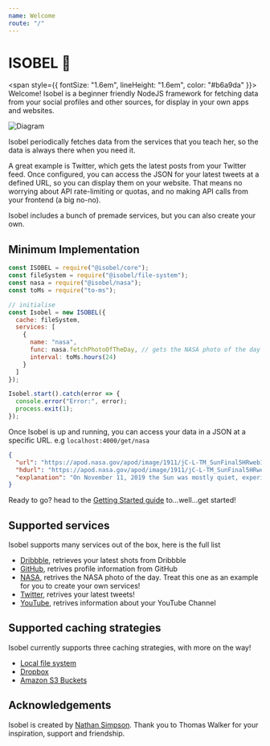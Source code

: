 ```yaml
---
name: Welcome
route: "/"
---
```


# ISOBEL 🐶

<span style={{ fontSize: "1.6em", lineHeight: "1.6em", color: "#b6a9da" }}>
  Welcome! Isobel is a beginner friendly NodeJS framework for fetching data from
  your social profiles and other sources, for display in your own apps and
  websites.
</span>

![Diagram](./guides/diagram.svg)

Isobel periodically fetches data from the services that you teach
her, so the data is always there when you need it.

A great example is Twitter, which gets the latest posts from your Twitter feed. Once configured, you can access the JSON for your latest tweets at a defined URL, so you can display them on your website. That means no worrying about API rate-limiting or quotas, and no making API calls from your frontend (a big no-no).

Isobel includes a bunch of premade services, but you can also create your own.

## Minimum Implementation

```javascript
const ISOBEL = require("@isobel/core");
const fileSystem = require("@isobel/file-system");
const nasa = require("@isobel/nasa");
const toMs = require("to-ms");

// initialise
const Isobel = new ISOBEL({
  cache: fileSystem,
  services: [
    {
      name: "nasa",
      func: nasa.fetchPhotoOfTheDay, // gets the NASA photo of the day
      interval: toMs.hours(24)
    }
  ]
});

Isobel.start().catch(error => {
  console.error("Error:", error);
  process.exit(1);
});
```

Once Isobel is up and running, you can access your data in a JSON at a specific URL. e.g `localhost:4000/get/nasa`

```json
{
  "url": "https://apod.nasa.gov/apod/image/1911/jC-L-TM_SunFinal5HRweb1024.jpg",
  "hdurl": "https://apod.nasa.gov/apod/image/1911/jC-L-TM_SunFinal5HRweb.jpg",
  "explanation": "On November 11, 2019 the Sun was mostly quiet, experiencing a minimum in its 11 year cycle of activity. In fact, the only spot v..."
}
```

Ready to go? head to the [Getting Started guide](https://isobeljs.com/guides-getting-started) to...well...get started!

## Supported services

Isobel supports many services out of the box, here is the full list

- [Dribbble](https://isobeljs.com/packages-services-dribbble-readme), retrieves your latest shots from Dribbble
- [GitHub](https://isobeljs.com/packages-services-github-readme), retrives profile information from GitHub
- [NASA](https://isobeljs.com/packages-services-nasa-readme), retrives the NASA photo of the day. Treat this one as an example for you to create your own services!
- [Twitter](https://isobeljs.com/packages-services-twitter-readme), retrives your latest tweets!
- [YouTube](https://isobeljs.com/packages-services-youtube-readme), retrives information about your YouTube Channel

## Supported caching strategies

Isobel currently supports three caching strategies, with more on the way!

- [Local file system](https://isobeljs.com/packages-file-system-readme)
- [Dropbox](https://isobeljs.com/packages-dropbox-readme)
- [Amazon S3 Buckets](https://isobeljs.com/packages-s3-readme)

## Acknowledgements

Isobel is created by [Nathan Simpson](https://nathansimpson.design). Thank you to Thomas Walker for your inspiration, support and friendship.
